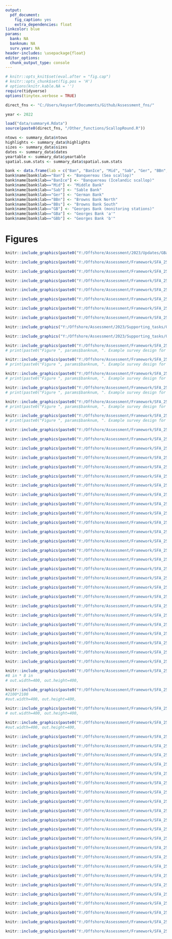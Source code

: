 ```yaml
---
output:
  pdf_document:
    fig_caption: yes
    extra_dependencies: float
linkcolor: blue
params:
  bank: NA
  banknum: NA
  surv.year: NA
header-includes: \usepackage{float}
editor_options:
  chunk_output_type: console
---
```


```r
# knitr::opts_knit$set(eval.after = "fig.cap")
# knitr::opts_chunk$set(fig.pos = 'H')
# options(knitr.kable.NA = '')
require(tidyverse)
options(tinytex.verbose = TRUE)

direct_fns <- "C:/Users/keyserf/Documents/Github/Assessment_fns/"

year <- 2022

load("data/summary4.Rdata")
source(paste0(direct_fns, "/Other_functions/ScallopRound.R"))

ntows <- summary_data$ntows
highlights <- summary_data$highlights
sizes <- summary_data$sizes
dates <- summary_data$dates
yeartable <- summary_data$yeartable
spatial.sum.stats <- summary_data$spatial.sum.stats

bank <- data.frame(lab = c("Ban", "BanIce", "Mid", "Sab", "Ger", "BBn", "BBs", "GB", "GBa", "GBb"), name=NA)
bank$name[bank$lab=="Ban"] <- "Banquereau (Sea scallop)"
bank$name[bank$lab=="BanIce"] <- "Banquereau (Icelandic scallop)"
bank$name[bank$lab=="Mid"] <- "Middle Bank"
bank$name[bank$lab=="Sab"] <- "Sable Bank"
bank$name[bank$lab=="Ger"] <- "German Bank"
bank$name[bank$lab=="BBn"] <- "Browns Bank North"
bank$name[bank$lab=="BBs"] <- "Browns Bank South"
bank$name[bank$lab=="GB"] <- "Georges Bank (monitoring stations)"
bank$name[bank$lab=="GBa"] <- "Georges Bank 'a'"
bank$name[bank$lab=="GBb"] <- "Georges Bank 'b'"

```

\clearpage

# Figures {-}

```r
knitr::include_graphics(paste0("Y:/Offshore/Assessment/2023/Updates/GBa/Figures_and_tables/",language, "/Offshore_banks.png"))
```

```r
knitr::include_graphics(paste0("Y:/Offshore/Assessment/Framework/SFA_25_26_2024/DataInputs/Fishery/tac", fr, ".png"))
```

```r
knitr::include_graphics(paste0("Y:/Offshore/Assessment/Framework/SFA_25_26_2024/DataInputs/Fishery/fishery_25", fr, ".png"))
```

```r
knitr::include_graphics(paste0("Y:/Offshore/Assessment/Framework/SFA_25_26_2024/DataInputs/Fishery/fishery_26", fr, ".png"))
```

```r
knitr::include_graphics(paste0("Y:/Offshore/Assessment/Framework/SFA_25_26_2024/DataInputs/Fishery/footprint_25", fr, ".png"))
```

```r
knitr::include_graphics(paste0("Y:/Offshore/Assessment/Framework/SFA_25_26_2024/DataInputs/Fishery/footprint_26", fr, ".png"))
```

```r
knitr::include_graphics(paste0("Y:/Offshore/Assessment/Framework/SFA_25_26_2024/DataInputs/Port_sampling/medians_long_vert", fr, ".png"))
```

```r
knitr::include_graphics(paste0("Y:/Offshore/Assessment/Framework/SFA_25_26_2024/DataInputs/Port_sampling/medians_anom", fr, ".png"))
```

```r
knitr::include_graphics("Y:/Offshore/Assessment/2023/Supporting_tasks/Olex_transition_linear.png")
```

```r
knitr::include_graphics("Y:/Offshore/Assessment/2023/Supporting_tasks/Olex_transition_boxplot.png")
```




```r
knitr::include_graphics(paste0("Y:/Offshore/Assessment/Framework/SFA_25_26_2024/DataInputs/Survey/", nickname, fr,  "/surveymap_", params$bank[1], ".png"))
# print(paste0("Figure ", params$banknum, ". Example survey design for ", params$bankname))
```

```r
knitr::include_graphics(paste0("Y:/Offshore/Assessment/Framework/SFA_25_26_2024/DataInputs/Survey/", nickname, fr,  "/surveymap_", params$bank[2], ".png"))
# print(paste0("Figure ", params$banknum, ". Example survey design for ", params$bankname))
```

```r
knitr::include_graphics(paste0("Y:/Offshore/Assessment/Framework/SFA_25_26_2024/DataInputs/Survey/", nickname, fr,  "/surveymap_", params$bank[3], ".png"))
# print(paste0("Figure ", params$banknum, ". Example survey design for ", params$bankname))
```

```r
knitr::include_graphics(paste0("Y:/Offshore/Assessment/Framework/SFA_25_26_2024/DataInputs/Survey/", nickname, fr,  "/surveymap_", params$bank[4], ".png"))
# print(paste0("Figure ", params$banknum, ". Example survey design for ", params$bankname))
```

```r
knitr::include_graphics(paste0("Y:/Offshore/Assessment/Framework/SFA_25_26_2024/DataInputs/Survey/", nickname, fr,  "/surveymap_", params$bank[5], ".png"))
# print(paste0("Figure ", params$banknum, ". Example survey design for ", params$bankname))
```

```r
knitr::include_graphics(paste0("Y:/Offshore/Assessment/Framework/SFA_25_26_2024/DataInputs/Survey/", nickname, fr,  "/surveymap_", params$bank[6], ".png"))
# print(paste0("Figure ", params$banknum, ". Example survey design for ", params$bankname))
```




<!-- ```{r mwsh-sab-qq, echo=F, message=F, fig.cap="QQ-plot of meat weight-shell height model predictions (points) for Sable Bank from 1992-2022. The 1:1 line represents the expectation if the data were normally distributed."} -->
<!-- knitr::include_graphics(paste0("Y:/Offshore/Assessment/Framework/SFA_25_26_2024/DataInputs/MWSH/Sab/MWSH_qq",fr, ".png")) -->
<!-- ``` -->

<!-- ```{r mwsh-sab-rd, echo=F, message=F, fig.cap="Residuals of meat weight-shell height model predictions (points) by depth for Sable Bank from 1992-2022. The dashed blue line represents a residual value of 0."} -->
<!-- knitr::include_graphics(paste0("Y:/Offshore/Assessment/Framework/SFA_25_26_2024/DataInputs/MWSH/Sab/MWSH_resid_depth",fr, ".png")) -->
<!-- ``` -->

```r
knitr::include_graphics(paste0("Y:/Offshore/Assessment/Framework/SFA_25_26_2024/DataInputs/MWSH/Sab/MWSH_resid_sh_1", fr, ".png"))
```

```r
knitr::include_graphics(paste0("Y:/Offshore/Assessment/Framework/SFA_25_26_2024/DataInputs/MWSH/Sab/MWSH_resid_sh_2", fr, ".png"))
```

```r
knitr::include_graphics(paste0("Y:/Offshore/Assessment/Framework/SFA_25_26_2024/DataInputs/MWSH/Sab/MWSH_resid_sh_3", fr, ".png"))
```

```r
knitr::include_graphics(paste0("Y:/Offshore/Assessment/Framework/SFA_25_26_2024/DataInputs/MWSH/Sab/MWSH_resid_mw_1", fr, ".png"))
```

```r
knitr::include_graphics(paste0("Y:/Offshore/Assessment/Framework/SFA_25_26_2024/DataInputs/MWSH/Sab/MWSH_resid_mw_2", fr, ".png"))
```

```r
knitr::include_graphics(paste0("Y:/Offshore/Assessment/Framework/SFA_25_26_2024/DataInputs/MWSH/Sab/MWSH_resid_mw_3", fr, ".png"))
```

```r
knitr::include_graphics(paste0("Y:/Offshore/Assessment/Framework/SFA_25_26_2024/DataInputs/MWSH/Sab/MWSH_depth", fr, ".png"))
```

```r
knitr::include_graphics(paste0("Y:/Offshore/Assessment/Framework/SFA_25_26_2024/DataInputs/MWSH/Sab/MWSH_y1", fr, ".png"))
```

```r
knitr::include_graphics(paste0("Y:/Offshore/Assessment/Framework/SFA_25_26_2024/DataInputs/MWSH/Sab/MWSH_y2", fr, ".png"))
```

```r
knitr::include_graphics(paste0("Y:/Offshore/Assessment/Framework/SFA_25_26_2024/DataInputs/MWSH/Sab/MWSH_y3", fr, ".png"))
```

<!-- ```{r mwsh-bbn-qq, echo=F, message=F, fig.cap="QQ-plot of meat weight-shell height model predictions (points) for Browns Bank north from 1992-2022. The 1:1 line represents the expectation if the data were normally distributed."} -->
<!-- knitr::include_graphics(paste0("Y:/Offshore/Assessment/Framework/SFA_25_26_2024/DataInputs/MWSH/BBn/MWSH_qq",fr, ".png")) -->
<!-- ``` -->

<!-- ```{r mwsh-bbn-rd, echo=F, message=F, fig.cap="Residuals of meat weight-shell height model predictions (points) by depth for Browns Bank north from 1992-2022. The dashed blue line represents a residual value of 0."} -->
<!-- knitr::include_graphics(paste0("Y:/Offshore/Assessment/Framework/SFA_25_26_2024/DataInputs/MWSH/BBn/MWSH_resid_depth",fr, ".png")) -->
<!-- ``` -->

```r
knitr::include_graphics(paste0("Y:/Offshore/Assessment/Framework/SFA_25_26_2024/DataInputs/MWSH/BBn/MWSH_resid_sh_1", fr, ".png"))
```

```r
knitr::include_graphics(paste0("Y:/Offshore/Assessment/Framework/SFA_25_26_2024/DataInputs/MWSH/BBn/MWSH_resid_sh_2", fr, ".png"))
```

```r
knitr::include_graphics(paste0("Y:/Offshore/Assessment/Framework/SFA_25_26_2024/DataInputs/MWSH/BBn/MWSH_resid_sh_3", fr, ".png"))
```

```r
knitr::include_graphics(paste0("Y:/Offshore/Assessment/Framework/SFA_25_26_2024/DataInputs/MWSH/BBn/MWSH_resid_mw_1", fr, ".png"))
```

```r
knitr::include_graphics(paste0("Y:/Offshore/Assessment/Framework/SFA_25_26_2024/DataInputs/MWSH/BBn/MWSH_resid_mw_2", fr, ".png"))
```

```r
knitr::include_graphics(paste0("Y:/Offshore/Assessment/Framework/SFA_25_26_2024/DataInputs/MWSH/BBn/MWSH_resid_mw_3", fr, ".png"))
```

```r
knitr::include_graphics(paste0("Y:/Offshore/Assessment/Framework/SFA_25_26_2024/DataInputs/MWSH/BBn/MWSH_depth", fr, ".png"))
```

```r
knitr::include_graphics(paste0("Y:/Offshore/Assessment/Framework/SFA_25_26_2024/DataInputs/MWSH/BBn/MWSH_y1", fr, ".png"))
```

```r
knitr::include_graphics(paste0("Y:/Offshore/Assessment/Framework/SFA_25_26_2024/DataInputs/MWSH/BBn/MWSH_y2", fr, ".png"))
```

```r
knitr::include_graphics(paste0("Y:/Offshore/Assessment/Framework/SFA_25_26_2024/DataInputs/MWSH/BBn/MWSH_y3", fr, ".png"))
```




```r
knitr::include_graphics(paste0("Y:/Offshore/Assessment/Framework/SFA_25_26_2024/DataInputs/Port_sampling/Sab/shf_ps", fr, ".png"))
```

```r
knitr::include_graphics(paste0("Y:/Offshore/Assessment/Framework/SFA_25_26_2024/DataInputs/Port_sampling/Sab/proportion_boxplot", fr, ".png"))
```

```r
knitr::include_graphics(paste0("Y:/Offshore/Assessment/Framework/SFA_25_26_2024/DataInputs/Port_sampling/Sab/proportion_boxplot_ss", fr, ".png"))
```

```r
knitr::include_graphics(paste0("Y:/Offshore/Assessment/Framework/SFA_25_26_2024/DataInputs/Port_sampling/BBn/shf_ps", fr, ".png"))
```

```r
knitr::include_graphics(paste0("Y:/Offshore/Assessment/Framework/SFA_25_26_2024/DataInputs/Port_sampling/BBn/proportion_boxplot", fr, ".png"))
```

```r
knitr::include_graphics(paste0("Y:/Offshore/Assessment/Framework/SFA_25_26_2024/DataInputs/Port_sampling/BBn/proportion_boxplot_ss", fr, ".png"))
```




```r
knitr::include_graphics(paste0("Y:/Offshore/Assessment/Framework/SFA_25_26_2024/DataInputs/Ageing/Sab/fit_vb", fr, ".png"))
#8 in * 8 in
# out.width=400, out.height=400,
```

```r
knitr::include_graphics(paste0("Y:/Offshore/Assessment/Framework/SFA_25_26_2024/DataInputs/Ageing/Sab/resid_vb", fr, ".png"))
#2100*2100
#out.width=400, out.height=400,
```

```r
knitr::include_graphics(paste0("Y:/Offshore/Assessment/Framework/SFA_25_26_2024/DataInputs/Ageing/BBn/fit_vb", fr, ".png"))
# out.width=400, out.height=400,
```

```r
knitr::include_graphics(paste0("Y:/Offshore/Assessment/Framework/SFA_25_26_2024/DataInputs/Ageing/BBn/resid_vb", fr, ".png"))
#out.width=400, out.height=400,
```



```r
knitr::include_graphics(paste0("Y:/Offshore/Assessment/Framework/SFA_25_26_2024/DataInputs/Survey/", nickname, "/timeseries_25_compare", fr, MWSH, ".png"))
```

```r
knitr::include_graphics(paste0("Y:/Offshore/Assessment/Framework/SFA_25_26_2024/DataInputs/Survey/", nickname, "/timeseries_26_compare", fr, MWSH, ".png"))
```





```r
knitr::include_graphics(paste0("Y:/Offshore/Assessment/Framework/SFA_25_26_2024/DataInputs/Survey/", nickname, "/timeseries_25.png"))
```


```r
knitr::include_graphics(paste0("Y:/Offshore/Assessment/Framework/SFA_25_26_2024/DataInputs/Survey/", nickname, "/timeseries_26.png"))
```

```r
knitr::include_graphics(paste0("Y:/Offshore/Assessment/Framework/SFA_25_26_2024/DataInputs/Survey/", nickname, "/shf_survey_Ban.png"))
```

```r
knitr::include_graphics(paste0("Y:/Offshore/Assessment/Framework/SFA_25_26_2024/DataInputs/Survey/", nickname, "/shf_survey_75plus_Ban.png"))
```

```r
knitr::include_graphics(paste0("Y:/Offshore/Assessment/Framework/SFA_25_26_2024/DataInputs/Survey/", nickname, "/shf_survey_Mid.png"))
```

```r
knitr::include_graphics(paste0("Y:/Offshore/Assessment/Framework/SFA_25_26_2024/DataInputs/Survey/", nickname,"/shf_survey_75plus_Mid.png"))
```

```r
knitr::include_graphics(paste0("Y:/Offshore/Assessment/Framework/SFA_25_26_2024/DataInputs/Survey/", nickname, "/shf_survey_Sab.png"))
```

```r
knitr::include_graphics(paste0("Y:/Offshore/Assessment/Framework/SFA_25_26_2024/DataInputs/Survey/", nickname, "/shf_survey_75plus_Sab.png"))
```

```r
knitr::include_graphics(paste0("Y:/Offshore/Assessment/Framework/SFA_25_26_2024/DataInputs/Survey/", nickname, "/shf_survey_BBn.png"))
```

```r
knitr::include_graphics(paste0("Y:/Offshore/Assessment/Framework/SFA_25_26_2024/DataInputs/Survey/", nickname, "/shf_survey_75plus_BBn.png"))
```

```r
knitr::include_graphics(paste0("Y:/Offshore/Assessment/Framework/SFA_25_26_2024/DataInputs/Survey/", nickname, "/shf_survey_BBs.png"))
```

```r
knitr::include_graphics(paste0("Y:/Offshore/Assessment/Framework/SFA_25_26_2024/DataInputs/Survey/", nickname,"/shf_survey_75plus_BBs.png"))
```

```r
knitr::include_graphics(paste0("Y:/Offshore/Assessment/Framework/SFA_25_26_2024/DataInputs/Survey/", nickname,"/shf_survey_Ger.png"))
```

```r
knitr::include_graphics(paste0("Y:/Offshore/Assessment/Framework/SFA_25_26_2024/DataInputs/Survey/", nickname,"/shf_survey_75plus_Ger.png"))
```


```r
knitr::include_graphics(paste0("Y:/Offshore/Assessment/Framework/SFA_25_26_2024/DataInputs/Survey/", nickname,"/clap_prop_25.png"))
```


```r
knitr::include_graphics(paste0("Y:/Offshore/Assessment/Framework/SFA_25_26_2024/DataInputs/Survey/", nickname,"/clap_prop_26.png"))
```


```r
knitr::include_graphics(paste0("Y:/Offshore/Assessment/Framework/SFA_25_26_2024/DataInputs/Survey/", nickname,"/cfts_25.png"))
```


```r
knitr::include_graphics(paste0("Y:/Offshore/Assessment/Framework/SFA_25_26_2024/DataInputs/Survey/", nickname,"/cfts_26.png"))
```

```r
knitr::include_graphics(paste0("Y:/Offshore/Assessment/Framework/SFA_25_26_2024/DataInputs/Survey/", nickname,"/growth_BBn.png"))
```

```r
knitr::include_graphics(paste0("Y:/Offshore/Assessment/Framework/SFA_25_26_2024/DataInputs/Fishery/relF_", nickname, fr, ".png"))
```

<!-- ```{r exp, echo=FALSE, message=F, fig.align="center", fig.cap="Estimates of exploitation rate (instantaneous fishing mortality) for Browns Bank north, calculated using survey biomass estimates and survey catchability of 0.35 (relative), and using the delay-difference model (modelled, Hubley et al. 2014)."} -->
<!-- knitr::include_graphics(paste0("Y:/Offshore/Assessment/Framework/SFA_25_26_2024/DataInputs/exploit_BBn_", nickname, fr, ".png")) -->
<!-- ``` -->
